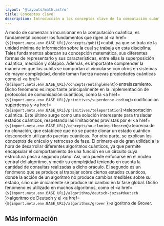 ```yaml
---
layout: '@layouts/math.astro'
title: Conceptos clave
description: Introducción a los conceptos clave de la computación cuántica.
---
```



A modo de comenzar a incursionar en la computación cuántica, es fundamental conocer los fundamentos que rigen al <a href={`${import.meta.env.BASE_URL}/concepts/qubit`}>cubit</a>, ya que se trata de la unidad mínima de información sobre la cual se trabaja en esta disciplina. Tales fundamentos abarcan su concepción matemática, sus diferentes formas de representarlo y sus características, entre ellas la superposición cuántica, medición y colapso. Además, es importante comprender la manera en que los cubits se comportan al vincularse con otros en sistemas de mayor complejidad, donde toman fuerza nuevas propiedades cuánticas como el <a href={`${import.meta.env.BASE_URL}/concepts/entanglement`}>entrelazamiento</a>. Dicho fenómeno es importante principalmente en la implementación de protocolos de comunicación cuánticos, como la <a href={`${import.meta.env.BASE_URL}/primitives/superdense-coding`}>codificación superdensa</a> y <a href={`${import.meta.env.BASE_URL}/primitives/teleportation`}>teleportación cuántica</a>. Este último surge como una solución interesante para trasladar estados cuánticos, respetando las limitaciones provistas por el <a href={`${import.meta.env.BASE_URL}/concepts/no-cloning-theorem`}>teorema de no clonación</a>, que establece que no se puede clonar un estado cuántico desconocido utilizando puertas cuánticas. Por otra parte, se explican los conceptos de oráculo y retroceso de fase. El primero es de gran utilidad a la hora de desarrollar diferentes algoritmos cuánticos, ya que permite encapsular el comportamiento de una función en un circuito cuya estructura pasa a segundo plano. Así, uno puede enfocarse en el núcleo central del algoritmo, y medir su complejidad teniendo en cuenta la cantidad de consultas realizadas a dicho oráculo. El segundo es un fenómeno que se produce al trabajar sobre ciertos estados cuánticos, donde la acción de un algoritmo no produce cambios medibles sobre su estado, sino que únicamente se produce un cambio en la fase global. Dicho fenómeno es utilizado en muchos algoritmos, como el <a href={`${import.meta.env.BASE_URL}/algorithms/deutsch-jozsa#deutsch` }>algoritmo de Deutsch</a> y el <a href={`${import.meta.env.BASE_URL}/algorithms/grover` }>algoritmo de Grover</a>.


## Más información

<Recommendations />
<BibItem id="qubitWiki" rate="r" prefix="" />
<BibItem id="entanglementWiki" rate="r" prefix="" />
<BibItem id="noCloningWiki" rate="r" prefix="" />
<BibItem id="oraclesWiki" rate="r" prefix="" />
<BibItem id="phaseKickbackWiki" rate="r" prefix="" />
